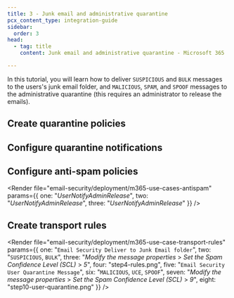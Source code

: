 ```yaml
---
title: 3 - Junk email and administrative quarantine
pcx_content_type: integration-guide
sidebar:
  order: 3
head:
  - tag: title
    content: Junk email and administrative quarantine - Microsoft 365

---
```



In this tutorial, you will learn how to deliver `SUSPICIOUS` and `BULK` messages to the users's junk email folder, and `MALICIOUS`, `SPAM`, and `SPOOF` messages to the administrative quarantine (this requires an administrator to release the emails).

## Create quarantine policies

<Render file="email-security/deployment/m365-use-case-1-3-create-quarantine-policy" />

## Configure quarantine notifications

<Render file="email-security/deployment/m365-use-case-configure-quarantine-notifications" />

## Configure anti-spam policies

<Render file="email-security/deployment/m365-use-cases-antispam" params={{ one: "_UserNotifyAdminRelease_", two: "_UserNotifyAdminRelease_", three: "_UserNotifyAdminRelease_" }} />

## Create transport rules

<Render file="email-security/deployment/m365-use-case-transport-rules" params={{ one: "`Email Security Deliver to Junk Email folder`", two: "`SUSPICIOUS`, `BULK`", three: "_Modify the message properties_ > _Set the Spam Confidence Level (SCL)_ > _5_", four: "step4-rules.png", five: "`Email Security User Quarantine Message`", six: "`MALICIOUS`, `UCE`, `SPOOF`", seven: "_Modify the message properties_ > _Set the Spam Confidence Level (SCL)_ > _9_", eight: "step10-user-quarantine.png" }} />

